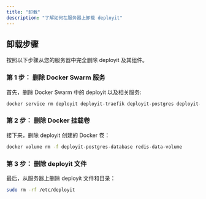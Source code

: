 ```yaml
---
title: "卸载"
description: "了解如何在服务器上卸载 deployit"
---
```


## 卸载步骤

按照以下步骤从您的服务器中完全删除 deployit 及其组件。

### 第 1 步： 删除 Docker Swarm 服务

首先，删除 Docker Swarm 中的 deployit 以及相关服务:

```bash
docker service rm deployit deployit-traefik deployit-postgres deployit-redis
```

### 第 2 步： 删除 Docker 挂载卷

接下来，删除 deployit 创建的 Docker 卷：

```bash
docker volume rm -f deployit-postgres-database redis-data-volume
```

### 第 3 步： 删除 deployit 文件

最后，从服务器上删除 deployit 文件和目录：

```bash
sudo rm -rf /etc/deployit
```

